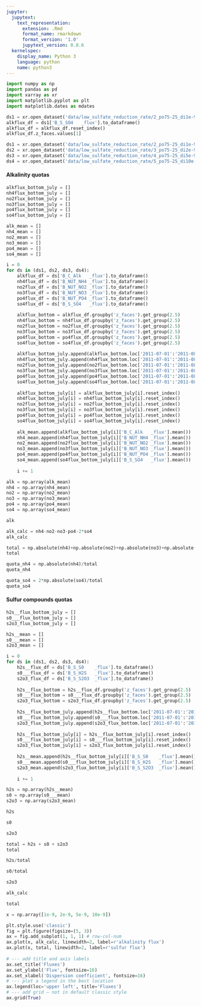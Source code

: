 ```yaml
---
jupyter:
  jupytext:
    text_representation:
      extension: .Rmd
      format_name: rmarkdown
      format_version: '1.0'
      jupytext_version: 0.8.6
  kernelspec:
    display_name: Python 3
    language: python
    name: python3
---
```


```python
import numpy as np
import pandas as pd
import xarray as xr
import matplotlib.pyplot as plt
import matplotlib.dates as mdates
```

```python
ds1 = xr.open_dataset('data/low_sulfate_reduction_rate/2_po75-25_di1e-9/water.nc')
alkflux_df = ds1['B_S_SO4   _flux'].to_dataframe()
alkflux_df = alkflux_df.reset_index()
alkflux_df.z_faces.values[1]
```

```python
ds1 = xr.open_dataset('data/low_sulfate_reduction_rate/2_po75-25_di1e-9/water.nc')
ds2 = xr.open_dataset('data/low_sulfate_reduction_rate/3_po75-25_di2e-9/water.nc')
ds3 = xr.open_dataset('data/low_sulfate_reduction_rate/4_po75-25_di5e-9/water.nc')
ds4 = xr.open_dataset('data/low_sulfate_reduction_rate/5_po75-25_di10e-9/water.nc')
```

#### Alkalinity quotas

```python
alkflux_bottom_july = []
nh4flux_bottom_july = []
no2flux_bottom_july = []
no3flux_bottom_july = []
po4flux_bottom_july = []
so4flux_bottom_july = []

alk_mean = []
nh4_mean = []
no2_mean = []
no3_mean = []
po4_mean = []
so4_mean = []
```

```python
i = 0
for ds in (ds1, ds2, ds3, ds4):
    alkflux_df = ds['B_C_Alk   _flux'].to_dataframe()
    nh4flux_df = ds['B_NUT_NH4 _flux'].to_dataframe()
    no2flux_df = ds['B_NUT_NO2 _flux'].to_dataframe()
    no3flux_df = ds['B_NUT_NO3 _flux'].to_dataframe()
    po4flux_df = ds['B_NUT_PO4 _flux'].to_dataframe()
    so4flux_df = ds['B_S_SO4   _flux'].to_dataframe()
    
    alkflux_bottom = alkflux_df.groupby('z_faces').get_group(2.5)
    nh4flux_bottom = nh4flux_df.groupby('z_faces').get_group(2.5)
    no2flux_bottom = no2flux_df.groupby('z_faces').get_group(2.5)
    no3flux_bottom = no3flux_df.groupby('z_faces').get_group(2.5)
    po4flux_bottom = po4flux_df.groupby('z_faces').get_group(2.5)
    so4flux_bottom = so4flux_df.groupby('z_faces').get_group(2.5)
    
    alkflux_bottom_july.append(alkflux_bottom.loc['2011-07-01':'2011-08-01'])
    nh4flux_bottom_july.append(nh4flux_bottom.loc['2011-07-01':'2011-08-01'])
    no2flux_bottom_july.append(no2flux_bottom.loc['2011-07-01':'2011-08-01'])
    no3flux_bottom_july.append(no3flux_bottom.loc['2011-07-01':'2011-08-01'])
    po4flux_bottom_july.append(po4flux_bottom.loc['2011-07-01':'2011-08-01'])
    so4flux_bottom_july.append(so4flux_bottom.loc['2011-07-01':'2011-08-01'])
    
    alkflux_bottom_july[i] = alkflux_bottom_july[i].reset_index()
    nh4flux_bottom_july[i] = nh4flux_bottom_july[i].reset_index()
    no2flux_bottom_july[i] = no2flux_bottom_july[i].reset_index()
    no3flux_bottom_july[i] = no3flux_bottom_july[i].reset_index()
    po4flux_bottom_july[i] = po4flux_bottom_july[i].reset_index()
    so4flux_bottom_july[i] = so4flux_bottom_july[i].reset_index()
    
    alk_mean.append(alkflux_bottom_july[i]['B_C_Alk   _flux'].mean())
    nh4_mean.append(nh4flux_bottom_july[i]['B_NUT_NH4 _flux'].mean())
    no2_mean.append(no2flux_bottom_july[i]['B_NUT_NO2 _flux'].mean())
    no3_mean.append(no3flux_bottom_july[i]['B_NUT_NO3 _flux'].mean())
    po4_mean.append(po4flux_bottom_july[i]['B_NUT_PO4 _flux'].mean())
    so4_mean.append(so4flux_bottom_july[i]['B_S_SO4   _flux'].mean())
    
    i += 1
```

```python
alk = np.array(alk_mean)
nh4 = np.array(nh4_mean)
no2 = np.array(no2_mean)
no3 = np.array(no3_mean)
po4 = np.array(po4_mean)
so4 = np.array(so4_mean)
```

```python
alk
```

```python
alk_calc = nh4-no2-no3-po4-2*so4
alk_calc
```

```python
total = np.absolute(nh4)+np.absolute(no2)+np.absolute(no3)+np.absolute(po4)+2*np.absolute(so4)
total
```

```python
quota_nh4 = np.absolute(nh4)/total
quota_nh4
```

```python
quota_so4 = 2*np.absolute(so4)/total
quota_so4
```

#### Sulfur compounds quotas

```python
h2s__flux_bottom_july = []
s0___flux_bottom_july = []
s2o3_flux_bottom_july = []

h2s__mean = []
s0___mean = []
s2o3_mean = []
```

```python
i = 0
for ds in (ds1, ds2, ds3, ds4):
    h2s__flux_df = ds['B_S_S0    _flux'].to_dataframe()
    s0___flux_df = ds['B_S_H2S   _flux'].to_dataframe()
    s2o3_flux_df = ds['B_S_S2O3  _flux'].to_dataframe()
    
    h2s__flux_bottom = h2s__flux_df.groupby('z_faces').get_group(2.5)
    s0___flux_bottom = s0___flux_df.groupby('z_faces').get_group(2.5)
    s2o3_flux_bottom = s2o3_flux_df.groupby('z_faces').get_group(2.5)
    
    h2s__flux_bottom_july.append(h2s__flux_bottom.loc['2011-07-01':'2011-08-01'])
    s0___flux_bottom_july.append(s0___flux_bottom.loc['2011-07-01':'2011-08-01'])
    s2o3_flux_bottom_july.append(s2o3_flux_bottom.loc['2011-07-01':'2011-08-01'])
    
    h2s__flux_bottom_july[i] = h2s__flux_bottom_july[i].reset_index()
    s0___flux_bottom_july[i] = s0___flux_bottom_july[i].reset_index()
    s2o3_flux_bottom_july[i] = s2o3_flux_bottom_july[i].reset_index()
    
    h2s__mean.append(h2s__flux_bottom_july[i]['B_S_S0    _flux'].mean())
    s0___mean.append(s0___flux_bottom_july[i]['B_S_H2S   _flux'].mean())
    s2o3_mean.append(s2o3_flux_bottom_july[i]['B_S_S2O3  _flux'].mean())
    
    i += 1
```

```python
h2s = np.array(h2s__mean)
s0 = np.array(s0___mean)
s2o3 = np.array(s2o3_mean)
```

```python
h2s
```

```python
s0
```

```python
s2o3
```

```python
total = h2s + s0 + s2o3
total
```

```python
h2s/total
```

```python
s0/total
```

```python
s2o3
```

```python
alk_calc
```

```python
total
```

```python
x = np.array([1e-9, 2e-9, 5e-9, 10e-9])
```

```python
plt.style.use('classic')
fig = plt.figure(figsize=(5, 3))
ax = fig.add_subplot(1, 1, 1) # row-col-num
ax.plot(x, alk_calc, linewidth=2, label=r'alkalinity flux')
ax.plot(x, total, linewidth=2, label=r'sulfur flux')
    
# --- add title and axis labels
ax.set_title('Fluxes')
ax.set_ylabel('Flux', fontsize=16)
ax.set_xlabel('Dispersion coefficient', fontsize=16)
# --- plot a legend in the best location
ax.legend(loc='upper left', title='Fluxes')
# --- add grid – not in default classic style
ax.grid(True)
```

```python

```
